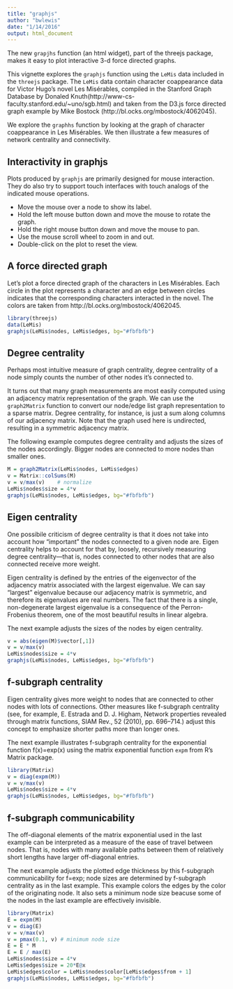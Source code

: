 ```yaml
---
title: "graphjs"
author: "bwlewis"
date: "1/14/2016"
output: html_document
---
```


The new `grapjhs` function (an html widget), part of the threejs package, makes it easy to plot
interactive 3-d force directed graphs.

This vignette explores the `graphjs` function using the `LeMis` data included in
the `threejs` package. The `LeMis` data contain character coappearance data for
Victor Hugo's novel Les Mis&eacute;rables, compiled in the Stanford Graph Database
by Donaled Knuth(http://www-cs-faculty.stanford.edu/~uno/sgb.html) and taken from
the D3.js force directed graph example by Mike Bostock (http://bl.ocks.org/mbostock/4062045).

We explore the `graphhs` function by looking at the graph of character coappearance
in Les Mis&eacute;rables. We then illustrate a few measures of network centrality
and connectivity.

## Interactivity in graphjs

Plots produced by `graphjs` are primarily designed for mouse interaction. They
do also try to support touch interfaces with touch analogs of the indicated
mouse operations.

* Move the mouse over a node to show its label.
* Hold the left mouse button down and move the mouse to rotate the graph.
* Hold the right mouse button down and move the mouse to pan.
* Use the mouse scroll wheel to zoom in and out.
* Double-click on the plot to reset the view.

## A force directed graph

Let's plot a force directed graph of the characters in Les Mis&eacute;rables.
Each circle in the plot represents a character and an edge between circles
indicates that the corresponding characters interacted in the novel. The colors
are taken from http://bl.ocks.org/mbostock/4062045.

```r
library(threejs)
data(LeMis)
graphjs(LeMis$nodes, LeMis$edges, bg="#fbfbfb")
```


## Degree centrality

Perhaps most intuitive measure of graph
centrality, degree centrality of a node simply counts the number of other nodes
it's connected to.

It turns out that many graph measurements are most easily computed using an
adjacency matrix representation of the graph. We can use the `graph2Matrix`
function to convert our node/edge list graph representation to a sparse matrix.
Degree centrality, for instance, is just a sum along columns of our adjacency
matrix. Note that the graph used here is undirected, resulting in a symmetric
adjacency matrix.

The following example computes degree centrality and adjusts the sizes of the
nodes accordingly. Bigger nodes are connected to more nodes than smaller ones.
```r
M = graph2Matrix(LeMis$nodes, LeMis$edges)
v = Matrix::colSums(M)
v = v/max(v)    # normalize
LeMis$nodes$size = 4*v
graphjs(LeMis$nodes, LeMis$edges, bg="#fbfbfb")
```


## Eigen centrality

One possibile criticism of degree centrality is that it does not take into account
how "important" the nodes connected to a given node are. Eigen centrality helps
to account for that by, loosely, recursively measuring degree centrality&mdash;that
is, nodes connected to other nodes that are also connected receive more weight.

Eigen centrality is defined by the entries of the eigenvector of the adjacency
matrix associated with the largest eigenvalue. We can say "largest" eigenvalue
because our adjacency matrix is symmetric, and therefore its eigenvalues are real
numbers. The fact that there is a single, non-degenerate largest eigenvalue is
a consequence of the Perron-Frobenius theorem, one of the most beautiful results
in linear algebra.

The next example adjusts the sizes of the nodes by eigen centrality.
```r
v = abs(eigen(M)$vector[,1])
v = v/max(v)
LeMis$nodes$size = 4*v
graphjs(LeMis$nodes, LeMis$edges, bg="#fbfbfb")
```


## f-subgraph centrality

Eigen centrality gives more weight to nodes that are connected to other nodes with
lots of connections. Other measures like f-subgraph centrality 
(see, for example, E. Estrada and D. J. Higham, Network properties revealed through matrix functions, SIAM Rev., 52 (2010), pp. 696–714.) adjust this concept to
emphasize shorter paths more than longer ones.

The next example illustrates f-subgraph centrality for the exponential
function f(x)=exp(x) using the matrix exponential function `expm` from R's
Matrix package.
```r
library(Matrix)
v = diag(expm(M))
v = v/max(v)
LeMis$nodes$size = 4*v
graphjs(LeMis$nodes, LeMis$edges, bg="#fbfbfb")
```


## f-subgraph communicability

The off-diagonal elements of the matrix exponential used in the last example
can be interpreted as a measure of the ease of travel between nodes. That is,
nodes with many available paths between them of relatively short lengths have
larger off-diagonal entries.

The next example adjusts the plotted edge thickness by this f-subgraph
communicability for f=exp; node sizes are determined by f-subgraph centrality
as in the last example. This example colors the edges by the color of the
originating node. It also sets a minimum node size beacuse some of the nodes
in the last example are effectively invisible.
```r
library(Matrix)
E = expm(M)
v = diag(E)
v = v/max(v)
v = pmax(0.1, v) # minimum node size
E = E * M
E = E / max(E)
LeMis$nodes$size = 4*v
LeMis$edges$size = 20*E@x
LeMis$edges$color = LeMis$nodes$color[LeMis$edges$from + 1]
graphjs(LeMis$nodes, LeMis$edges, bg="#fbfbfb")
```
